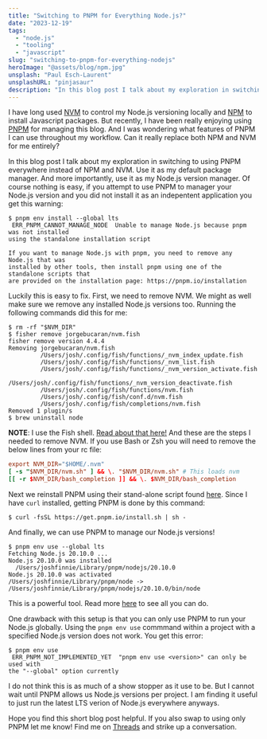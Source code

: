 ```yaml
---
title: "Switching to PNPM for Everything Node.js?"
date: "2023-12-19"
tags:
  - "node.js"
  - "tooling"
  - "javascript"
slug: "switching-to-pnpm-for-everything-nodejs"
heroImage: "@assets/blog/npm.jpg"
unsplash: "Paul Esch-Laurent"
unsplashURL: "pinjasaur"
description: "In this blog post I talk about my exploration in switching to using PNPM everywhere instead of NPM and NVM."
---
```


I have long used [NVM](https://github.com/nvm-sh/nvm) to control my Node.js versioning locally and [NPM](https://www.npmjs.com/) to install Javascript packages.
But recently, I have been really enjoying using [PNPM](https://pnpm.io/) for managing this blog.
And I was wondering what features of PNPM I can use throughout my workflow.
Can it really replace both NPM and NVM for me entirely?

In this blog post I talk about my exploration in switching to using PNPM everywhere instead of NPM and NVM.
Use it as my default package manager.
And more importantly, use it as my Node.js version manager.
Of course nothing is easy, if you attempt to use PNPM to manager your Node.js version and you did not install it as an indepentent application you get this warning:

```
$ pnpm env install --global lts
 ERR_PNPM_CANNOT_MANAGE_NODE  Unable to manage Node.js because pnpm was not installed
using the standalone installation script

If you want to manage Node.js with pnpm, you need to remove any Node.js that was
installed by other tools, then install pnpm using one of the standalone scripts that
are provided on the installation page: https://pnpm.io/installation
```

Luckily this is easy to fix.
First, we need to remove NVM.
We might as well make sure we remove any installed Node.js versions too.
Running the following commands did this for me:

```
$ rm -rf "$NVM_DIR"
$ fisher remove jorgebucaran/nvm.fish
fisher remove version 4.4.4
Removing jorgebucaran/nvm.fish
         /Users/josh/.config/fish/functions/_nvm_index_update.fish
         /Users/josh/.config/fish/functions/_nvm_list.fish
         /Users/josh/.config/fish/functions/_nvm_version_activate.fish
         /Users/josh/.config/fish/functions/_nvm_version_deactivate.fish
         /Users/josh/.config/fish/functions/nvm.fish
         /Users/josh/.config/fish/conf.d/nvm.fish
         /Users/josh/.config/fish/completions/nvm.fish
Removed 1 plugin/s
$ brew uninstall node
```

**NOTE**: I use the Fish shell.
[Read about that here!](/blosg/moving-from-oh-my-zsh-to-starship-and-fish-shell/)
And these are the steps I needed to remove NVM.
If you use Bash or Zsh you will need to remove the below lines from your rc file:

```rc
export NVM_DIR="$HOME/.nvm"
[ -s "$NVM_DIR/nvm.sh" ] && \. "$NVM_DIR/nvm.sh" # This loads nvm
[[ -r $NVM_DIR/bash_completion ]] && \. $NVM_DIR/bash_completion
```

Next we reinstall PNPM using their stand-alone script found [here](https://pnpm.io/installation).
Since I have `curl` installed, getting PNPM is done by this command:

```
$ curl -fsSL https://get.pnpm.io/install.sh | sh -
```

And finally, we can use PNPM to manage our Node.js versions!

```
$ pnpm env use --global lts
Fetching Node.js 20.10.0 ...
Node.js 20.10.0 was installed
  /Users/joshfinnie/Library/pnpm/nodejs/20.10.0
Node.js 20.10.0 was activated
/Users/joshfinnie/Library/pnpm/node -> /Users/joshfinnie/Library/pnpm/nodejs/20.10.0/bin/node
```

This is a powerful tool.
Read more [here](https://pnpm.io/cli/env) to see all you can do.

One drawback with this setup is that you can only use PNPM to run your Node.js globally.
Using the `pnpm env use` commmand within a project with a specified Node.js version does not work.
You get this error:

```
$ pnpm env use
 ERR_PNPM_NOT_IMPLEMENTED_YET  "pnpm env use <version>" can only be used with
the "--global" option currently
```

I do not think this is as much of a show stopper as it use to be.
But I cannot wait until PNPM allows us Node.js versions per project.
I am finding it useful to just run the latest LTS verion of Node.js everywhere anyways.

Hope you find this short blog post helpful.
If you also swap to using only PNPM let me know!
Find me on [Threads](https://threads.net/@joshfinnie) and strike up a conversation.
